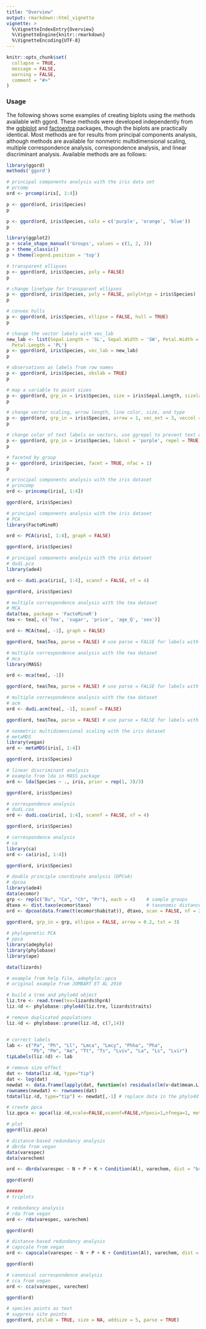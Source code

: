 ```yaml
---
title: "Overview"
output: rmarkdown::html_vignette
vignette: >
  %\VignetteIndexEntry{Overview}
  %\VignetteEngine{knitr::rmarkdown}
  %\VignetteEncoding{UTF-8}
---
```


```r
knitr::opts_chunk$set(
  collapse = TRUE,
  message = FALSE, 
  warning = FALSE,
  comment = "#>"
)
```

### Usage

The following shows some examples of creating biplots using the methods available with ggord.  These methods were developed independently from the [ggbiplot](https://github.com/vqv/ggbiplot) and [factoextra](https://github.com/kassambara/factoextra) packages, though the biplots are practically identical.  Most methods are for results from principal components analysis, although methods are available for nonmetric multidimensional scaling, multiple correspondence analysis, correspondence analysis, and linear discriminant analysis.  Available methods are as follows:
```r
library(ggord)
methods('ggord')
```
```r
# principal components analysis with the iris data set
# prcomp
ord <- prcomp(iris[, 1:4])

p <- ggord(ord, iris$Species)
p

p <- ggord(ord, iris$Species, cols = c('purple', 'orange', 'blue'))
p

library(ggplot2)
p + scale_shape_manual('Groups', values = c(1, 2, 3))
p + theme_classic()
p + theme(legend.position = 'top')

# transparent ellipses
p <- ggord(ord, iris$Species, poly = FALSE)
p

# change linetype for transparent ellipses
p <- ggord(ord, iris$Species, poly = FALSE, polylntyp = iris$Species)
p

# convex hulls 
p <- ggord(ord, iris$Species, ellipse = FALSE, hull = TRUE)
p

# change the vector labels with vec_lab
new_lab <- list(Sepal.Length = 'SL', Sepal.Width = 'SW', Petal.Width = 'PW',
  Petal.Length = 'PL')
p <- ggord(ord, iris$Species, vec_lab = new_lab)
p

# observations as labels from row names
p <- ggord(ord, iris$Species, obslab = TRUE)
p

# map a variable to point sizes
p <- ggord(ord, grp_in = iris$Species, size = iris$Sepal.Length, sizelab = 'Sepal\nlength')
p

# change vector scaling, arrow length, line color, size, and type
p <- ggord(ord, grp_in = iris$Species, arrow = 1, vec_ext = 3, veccol = 'red', veclsz = 1, vectyp = 'dotted')
p

# change color of text labels on vectors, use ggrepel to prevent text overlap
p <- ggord(ord, grp_in = iris$Species, labcol = 'purple', repel = TRUE)
p

# faceted by group
p <- ggord(ord, iris$Species, facet = TRUE, nfac = 1)
p

# principal components analysis with the iris dataset
# princomp
ord <- princomp(iris[, 1:4])

ggord(ord, iris$Species)

# principal components analysis with the iris dataset
# PCA
library(FactoMineR)

ord <- PCA(iris[, 1:4], graph = FALSE)

ggord(ord, iris$Species)

# principal components analysis with the iris dataset
# dudi.pca
library(ade4)

ord <- dudi.pca(iris[, 1:4], scannf = FALSE, nf = 4)

ggord(ord, iris$Species)

# multiple correspondence analysis with the tea dataset
# MCA
data(tea, package = 'FactoMineR')
tea <- tea[, c('Tea', 'sugar', 'price', 'age_Q', 'sex')]

ord <- MCA(tea[, -1], graph = FALSE)

ggord(ord, tea$Tea, parse = FALSE) # use parse = FALSE for labels with non alphanumeric characters

# multiple correspondence analysis with the tea dataset
# mca
library(MASS)

ord <- mca(tea[, -1])

ggord(ord, tea$Tea, parse = FALSE) # use parse = FALSE for labels with non alphanumeric characters

# multiple correspondence analysis with the tea dataset
# acm
ord <- dudi.acm(tea[, -1], scannf = FALSE)

ggord(ord, tea$Tea, parse = FALSE) # use parse = FALSE for labels with non alphanumeric characters

# nonmetric multidimensional scaling with the iris dataset
# metaMDS
library(vegan)
ord <- metaMDS(iris[, 1:4])

ggord(ord, iris$Species)

# linear discriminant analysis
# example from lda in MASS package
ord <- lda(Species ~ ., iris, prior = rep(1, 3)/3)

ggord(ord, iris$Species)

# correspondence analysis
# dudi.coa
ord <- dudi.coa(iris[, 1:4], scannf = FALSE, nf = 4)

ggord(ord, iris$Species)

# correspondence analysis
# ca
library(ca)
ord <- ca(iris[, 1:4])

ggord(ord, iris$Species)

# double principle coordinate analysis (DPCoA)
# dpcoa
library(ade4)
data(ecomor)
grp <- rep(c("Bu", "Ca", "Ch", "Pr"), each = 4)    # sample groups
dtaxo <- dist.taxo(ecomor$taxo)                    # taxonomic distance between species
ord <- dpcoa(data.frame(t(ecomor$habitat)), dtaxo, scan = FALSE, nf = 2)
 
ggord(ord, grp_in = grp, ellipse = FALSE, arrow = 0.2, txt = 3)

# phylogenetic PCA
# ppca
library(adephylo)
library(phylobase)
library(ape)

data(lizards)

# example from help file, adephylo::ppca
# original example from JOMBART ET AL 2010

# build a tree and phylo4d object
liz.tre <- read.tree(tex=lizards$hprA)
liz.4d <- phylobase::phylo4d(liz.tre, lizards$traits)

# remove duplicated populations
liz.4d <- phylobase::prune(liz.4d, c(7,14))


# correct labels
lab <- c("Pa", "Ph", "Ll", "Lmca", "Lmcy", "Phha", "Pha",
         "Pb", "Pm", "Ae", "Tt", "Ts", "Lviv", "La", "Ls", "Lvir")
tipLabels(liz.4d) <- lab

# remove size effect
dat <- tdata(liz.4d, type="tip")
dat <- log(dat)
newdat <- data.frame(lapply(dat, function(v) residuals(lm(v~dat$mean.L))))
rownames(newdat) <- rownames(dat)
tdata(liz.4d, type="tip") <- newdat[,-1] # replace data in the phylo4d object

# create ppca
liz.ppca <- ppca(liz.4d,scale=FALSE,scannf=FALSE,nfposi=1,nfnega=1, method="Abouheif")

# plot
ggord(liz.ppca)

# distance-based redundancy analysis
# dbrda from vegan
data(varespec)
data(varechem)

ord <- dbrda(varespec ~ N + P + K + Condition(Al), varechem, dist = "bray")

ggord(ord)

######
# triplots

# redundancy analysis
# rda from vegan
ord <- rda(varespec, varechem)

ggord(ord)

# distance-based redundancy analysis
# capscale from vegan
ord <- capscale(varespec ~ N + P + K + Condition(Al), varechem, dist = "bray")

ggord(ord)

# canonical correspondence analysis
# cca from vegan
ord <- cca(varespec, varechem)

ggord(ord)

# species points as text
# suppress site points
ggord(ord, ptslab = TRUE, size = NA, addsize = 5, parse = TRUE)
```
